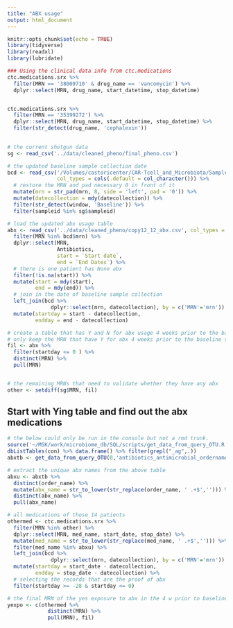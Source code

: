 ```yaml
---
title: "ABX usage"
output: html_document
---
```


```r
knitr::opts_chunk$set(echo = TRUE)
library(tidyverse)
library(readxl)
library(lubridate)
```

```r
### Using the clinical data info from ctc.medications
ctc.medications.srx %>% 
  filter(MRN == '38009710' & drug_name == 'vancomycin') %>% 
  dplyr::select(MRN, drug_name, start_datetime, stop_datetime)


ctc.medications.srx %>% 
  filter(MRN == '35399272') %>% 
  dplyr::select(MRN, drug_name, start_datetime, stop_datetime) %>% 
  filter(str_detect(drug_name, 'cephalexin'))
  
```

```r
# the current shotgun data
sg <- read_csv('../data/cleaned_pheno/final_pheno.csv')

# the updated baseline sample collection date
bcd <- read_csv('/Volumes/castoricenter/CAR-Tcell_and_Microbiota/SampleDates12-12-2019.csv', 
                col_types = cols(.default = col_character())) %>% 
  # restore the MRN and pad necessary 0 in front of it
  mutate(mrn = str_pad(mrn, 8, side = 'left', pad = '0')) %>% 
  mutate(datecollection = mdy(datecollection)) %>% 
  filter(str_detect(window, 'Baseline')) %>% 
  filter(sampleid %in% sg$sampleid) 

# load the updated abx usage table
abx <- read_csv('../data/cleaned_pheno/copy12_12_abx.csv', col_types = cols(.default = col_character())) %>% 
  filter(MRN %in% bcd$mrn) %>% 
  dplyr::select(MRN, 
                Antibiotics, 
                start = `Start date`,
                end = `End Dates`) %>% 
  # there is one patient has None abx
  filter(!is.na(start)) %>% 
  mutate(start = mdy(start),
         end = mdy(end)) %>% 
  # join in the date of baseline sample collection
  left_join(bcd %>% 
              dplyr::select(mrn, datecollection), by = c('MRN'='mrn')) %>% 
  mutate(startday = start - datecollection,
         endday = end - datecollection)
```

```r
# create a table that has Y and N for abx usage 4 weeks prior to the baseline sample collection date
# only keep the MRN that have Y for abx 4 weeks prior to the baseline sample collection date (in the current TJ antibiotics table)
fil <- abx %>% 
  filter(startday <= 0 ) %>% 
  distinct(MRN) %>% 
  pull(MRN)


# the remaining MRNs that need to validate whether they have any abx
other <- setdiff(sg$MRN, fil)
```

## Start with Ying table and find out the abx medications

```r
# the below could only be run in the console but not a rmd trunk.
source('~/MSK/work/microbiome_db/SQL/scripts/get_data_from_query_OTU.R')
dbListTables(con) %>% data.frame() %>% filter(grepl("_ag",.)) 
abxtb <- get_data_from_query_OTU(0,'antibiotics_antimicrobial_ordername_map_ag') 
```

```r
# extract the unique abx names from the above table
abxu <- abxtb %>% 
  distinct(order_name) %>% 
  mutate(abx_name = str_to_lower(str_replace(order_name, ' .+$',''))) %>% 
  distinct(abx_name) %>% 
  pull(abx_name)
```

```r
# all medications of those 14 patients
othermed <- ctc.medications.srx %>% 
  filter(MRN %in% other) %>% 
  dplyr::select(MRN, med_name, start_date, stop_date) %>% 
  mutate(med_name = str_to_lower(str_replace(med_name, ' .+$',''))) %>% 
  filter(med_name %in% abxu) %>%  
  left_join(bcd %>% 
              dplyr::select(mrn, datecollection), by = c('MRN'='mrn')) %>% 
  mutate(startday = start_date - datecollection,
         endday = stop_date - datecollection) %>% 
  # selecting the records that are the proof of abx
  filter(startday >= -28 & startday <= 0) 

# the final MRN of the yes exposure to abx in the 4 w prior to baseline window
yexpo <- c(othermed %>% 
             distinct(MRN) %>% 
             pull(MRN), fil)
```

